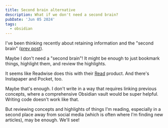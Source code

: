 ```yaml
---
title: Second brain alternative
description: What if we don't need a second brain?
pubDate: 'Jun 05 2024'
tags:
  - obsidian
---
```


I've been thinking recently about retaining information and the "second brain" ([prev post](https://kristianfreeman.com/second-brain-less/)).

Maybe I don't need a "second brain"! It might be enough to just bookmark things, highlight them, and review the highlights.

It seems like Readwise does this with their [Read](https://readwise.io/read) product. And there's Instapaper and Pocket, too.

Maybe that's enough. I don't write in a way that requires linking previous concepts, where a comprehensive Obsidian vault would be super helpful. Writing code doesn't work like that.

But reviewing concepts and highlights of things I'm reading, especially in a second place away from social media (which is often where I'm finding new articles), may be enough. We'll see!
